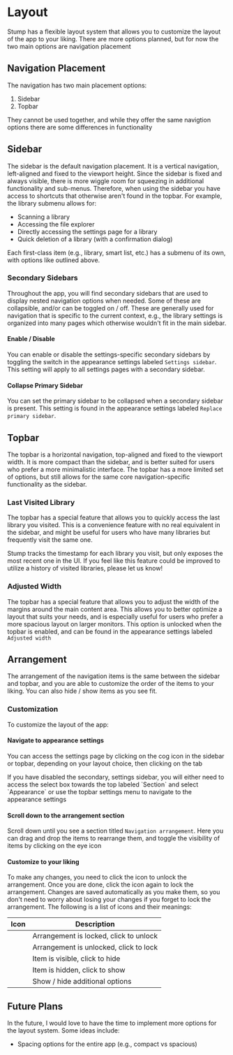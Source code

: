 
# Layout

Stump has a flexible layout system that allows you to customize the layout of the app to your liking. There are more options planned, but for now the two main options are navigation placement

## Navigation Placement

The navigation has two main placement options:

1. Sidebar
2. Topbar

They cannot be used together, and while they offer the same navigtion options there are some differences in functionality

## Sidebar

The sidebar is the default navigation placement. It is a vertical navigation, left-aligned and fixed to the viewport height. Since the sidebar is fixed and always visible, there is more wiggle room for squeezing in additional functionality and sub-menus. Therefore, when using the sidebar you have access to shortcuts that otherwise aren't found in the topbar. For example, the library submenu allows for:

- Scanning a library
- Accessing the file explorer
- Directly accessing the settings page for a library
- Quick deletion of a library (with a confirmation dialog)

Each first-class item (e.g., library, smart list, etc.) has a submenu of its own, with options like outlined above.

### Secondary Sidebars

Throughout the app, you will find secondary sidebars that are used to display nested navigation options when needed. Some of these are collapsible, and/or can be toggled on / off. These are generally used for navigation that is specific to the current context, e.g., the library settings is organized into many pages which otherwise wouldn't fit in the main sidebar.

#### Enable / Disable

You can enable or disable the settings-specific secondary sidebars by toggling the switch in the appearance settings labeled `Settings sidebar`. This setting will apply to all settings pages with a secondary sidebar.

#### Collapse Primary Sidebar

You can set the primary sidebar to be collapsed when a secondary sidebar is present. This setting is found in the appearance settings labeled `Replace primary sidebar`.

## Topbar

The topbar is a horizontal navigation, top-aligned and fixed to the viewport width. It is more compact than the sidebar, and is better suited for users who prefer a more minimalistic interface. The topbar has a more limited set of options, but still allows for the same core navigation-specific functionality as the sidebar.

### Last Visited Library

The topbar has a special feature that allows you to quickly access the last library you visited. This is a convenience feature with no real equivalent in the sidebar, and might be useful for users who have many libraries but frequently visit the same one.

<Callout emoji="🚀">
	Stump tracks the timestamp for each library you visit, but only exposes the most recent one in the
	UI. If you feel like this feature could be improved to utilize a history of visited libraries,
	please let us know!
</Callout>

### Adjusted Width

The topbar has a special feature that allows you to adjust the width of the margins around the main content area. This allows you to better optimize a layout that suits your needs, and is especially useful for users who prefer a more spacious layout on larger monitors. This option is unlocked when the topbar is enabled, and can be found in the appearance settings labeled `Adjusted width`

## Arrangement

The arrangement of the navigation items is the same between the sidebar and topbar, and you are able to customize the order of the items to your liking. You can also hide / show items as you see fit.

### Customization

To customize the layout of the app:

<Steps>

#### Navigate to appearance settings

You can access the settings page by clicking on the cog icon in the sidebar or topbar, depending on your layout choice, then clicking on the <InlineIconButton text="Appearance"><Brush/></InlineIconButton> tab

<Callout emoji="ℹ️">
	If you have disabled the secondary, settings sidebar, you will either need to access the select
	box towards the top labeled `Section` and select `Appearance` or use the topbar settings menu to
	navigate to the appearance settings
</Callout>

#### Scroll down to the arrangement section

Scroll down until you see a section titled `Navigation arrangement`. Here you can drag and drop the items to rearrange them, and toggle the visibility of items by clicking on the eye icon

#### Customize to your liking

To make any changes, you need to click the <InlineIconButton><Lock/></InlineIconButton> icon to unlock the arrangement. Once you are done, click the <InlineIconButton><LockOpen/></InlineIconButton> icon again to lock the arrangement. Changes are saved automatically as you make them, so you don't need to worry about losing your changes if you forget to lock the arrangement. The following is a list of icons and their meanings:

| Icon                                             | Description                            |
| ------------------------------------------------ | -------------------------------------- |
| <InlineIconButton><Lock/></InlineIconButton>     | Arrangement is locked, click to unlock |
| <InlineIconButton><LockOpen/></InlineIconButton> | Arrangement is unlocked, click to lock |
| <InlineIconButton><Eye/></InlineIconButton>      | Item is visible, click to hide         |
| <InlineIconButton><EyeOff/></InlineIconButton>   | Item is hidden, click to show          |
| <InlineIconButton><Bolt/></InlineIconButton>     | Show / hide additional options         |

</Steps>

## Future Plans

In the future, I would love to have the time to implement more options for the layout system. Some ideas include:

- Spacing options for the entire app (e.g., compact vs spacious)
